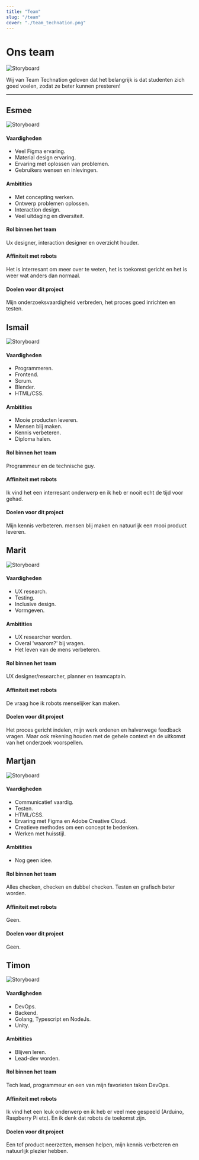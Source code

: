```yaml
---
title: "Team"
slug: "/team"
cover: "./team_technation.png"
---
```

# Ons team
![Storyboard](https://technation-hr.com/images/team/team_technation.png "Team Technation")

Wij van Team Technation geloven dat het belangrijk is dat studenten zich goed voelen, zodat ze beter kunnen presteren!

***

## Esmee
![Storyboard](https://technation-hr.com/images/team/esmee.png "Esmee")

#### Vaardigheden
- Veel Figma ervaring.
- Material design ervaring.
- Ervaring met oplossen van problemen.
- Gebruikers wensen en inlevingen.

#### Ambitities
- Met concepting werken.
- Ontwerp problemen oplossen.
- Interaction design.
- Veel uitdaging en diversiteit.

#### Rol binnen het team
Ux designer, interaction designer en overzicht houder.

#### Affiniteit met robots
Het is interresant om meer over te weten, het is toekomst gericht en het is weer wat anders dan normaal.

#### Doelen voor dit project
Mijn onderzoeksvaardigheid verbreden, het proces goed inrichten en testen. 

## Ismail
![Storyboard](https://technation-hr.com/images/team/ismail.png "Ismail")

#### Vaardigheden
- Programmeren.
- Frontend.
- Scrum.
- Blender.
- HTML/CSS.

#### Ambitities
- Mooie producten leveren.
- Mensen blij maken.
- Kennis verbeteren.
- Diploma halen.

#### Rol binnen het team
Programmeur en de technische guy.

#### Affiniteit met robots
Ik vind het een interresant onderwerp en ik heb er nooit echt de tijd voor gehad.

#### Doelen voor dit project
Mijn kennis verbeteren. mensen blij maken en natuurlijk een mooi product leveren.

## Marit
![Storyboard](https://technation-hr.com/images/team/marit.png "Marit")

#### Vaardigheden
- UX research.
- Testing.
- Inclusive design.
- Vormgeven.

#### Ambitities
- UX researcher worden.
- Overal 'waarom?' bij vragen.
- Het leven van de mens verbeteren.

#### Rol binnen het team
UX designer/researcher, planner en teamcaptain.

#### Affiniteit met robots
De vraag hoe ik robots menselijker kan maken.

#### Doelen voor dit project
Het proces gericht indelen, mijn werk ordenen en halverwege feedback vragen.
Maar ook rekening houden met de gehele context en de uitkomst van het onderzoek voorspellen.

## Martjan
![Storyboard](https://technation-hr.com/images/team/martjan.png "Martjan")

#### Vaardigheden
- Communicatief vaardig.
- Testen.
- HTML/CSS.
- Ervaring met Figma en Adobe Creative Cloud.
- Creatieve methodes om een concept te bedenken.
- Werken met huisstijl.

#### Ambitities
- Nog geen idee.

#### Rol binnen het team
Alles checken, checken en dubbel checken. Testen en grafisch beter worden.

#### Affiniteit met robots
Geen.

#### Doelen voor dit project
Geen.

## Timon
![Storyboard](https://technation-hr.com/images/team/timon.png "Timon")

#### Vaardigheden
- DevOps.
- Backend.
- Golang, Typescript en NodeJs.
- Unity.

#### Ambitities
- Blijven leren.
- Lead-dev worden.

#### Rol binnen het team
Tech lead, programmeur en een van mijn favorieten taken DevOps.

#### Affiniteit met robots
Ik vind het een leuk onderwerp en ik heb er veel mee gespeeld (Arduino, Raspberry Pi etc).
En ik denk dat robots de toekomst zijn.

#### Doelen voor dit project
Een tof product neerzetten, mensen helpen, mijn kennis verbeteren en natuurlijk plezier hebben.
